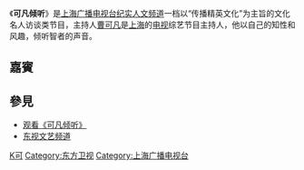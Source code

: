 《'''可凡倾听'''》是[[上海广播电视台纪实人文频道|上海广播电视台纪实人文频道]]一档以“传播精英文化”为主旨的文化名人访谈类节目，主持人[[曹可凡|曹可凡]]是[[上海|上海]]的[[电视|电视]]综艺节目主持人，他以自己的知性和风趣，倾听智者的声音。

== 嘉賓 ==


==參見==

*[http://www.chinaportal.com/index.jsp?mod=tv&act=more&cid=53 观看《可凡倾听》] {{Wayback|url=http://www.chinaportal.com/index.jsp?mod=tv&act=more&cid=53 |date=20080622143400 }}
*[https://web.archive.org/web/20150809122433/http://www.dragontv.cn/ 东视文艺频道]

{{tv-stub}}

[[Category:SMG電視節目|K可]]

[[Category:东方卫视|Category:东方卫视]]
[[Category:上海广播电视台|Category:上海广播电视台]]
